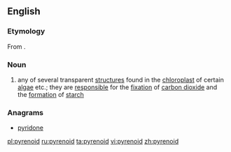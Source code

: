 ==English==

===Etymology===
From {{suffix|pyrene|oid}}.

===Noun===
{{wikipedia}}
{{en-noun}}

# {{context|biology|lang=en}} any of several transparent [[structure]]s found in the [[chloroplast]] of certain [[algae]] etc.; they are [[responsible]] for the [[fixation]] of [[carbon dioxide]] and the [[formation]] of [[starch]]

===Anagrams===
* [[pyridone#English|pyridone]]

[[pl:pyrenoid]]
[[ru:pyrenoid]]
[[ta:pyrenoid]]
[[vi:pyrenoid]]
[[zh:pyrenoid]]